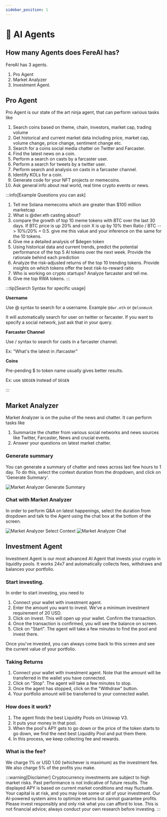 ```yaml
---
sidebar_position: 1
---
```


# 🤖 AI Agents

## How many Agents does FereAI has?

FereAI has 3 agents.

1. Pro Agent
2. Market Analyzer
3. Investment Agent.


## Pro Agent

Pro Agent is our state of the art ninja agent, that can perform various tasks like

1. Search coins based on theme, chain, investors, market cap, trading volume
2. Get  historical and current market data including price, market cap, volume change, price change, sentiment change etc.
3. Search for a coins social media chatter on Twitter and Farcaster.
4. Find the latest news on a coin.
5. Perform a search on casts by a farcaster user.
6. Perform a search for tweets by a twitter user.
7. Perform search and analysis on casts in a farcaster channel.
8. Identify KOLs for a coin.
9. Generate code for your NFT projects or memecoins.
10. Ask general info about real world, real time crypto events or news.


:::info[Example Questions you can ask]

1. Tell me Solana memecoins which are greater than $100 million marketcap
2. What is @dwr.eth casting about?
3. compare the growth of top 10 meme tokens with BTC over the last 30 days. If BTC price is up 20% and coin X is up by 10% then Ratio / BTC --> 10%/20% = 0.5. give me this value and your inference on the same for the 10 tokens.
4. Give me a detailed analysis of $degen token
5. Using historical data and current trends, predict the potential performance of the top 5 AI tokens over the next week. Provide the rationale behind each prediction
6. Analyze the risk-adjusted returns of the top 10 trending tokens. Provide insights on which tokens offer the best risk-to-reward ratio
7. Who is working on crypto startups? Analyze farcaster and tell me.
8. Give me top RWA tokens.
:::

:::tip[Search Syntax for specific usage]

**Username**

Use @ syntax to search for a username. Example `@dwr.eth` or `@elonmusk`

It will automatically search for user on twitter or farcaster. If you want to
specify a social network, just ask that in your query.

**Farcaster Channel**

Use / syntax to search for casts in a farcaster channel.

Ex: "What's the latest in /farcaster"

**Coins**

Pre-pending $ to token name usually gives better results.

Ex: use `$DEGEN` instead of `DEGEN`

:::

## Market Analyzer

Market Analyzer is on the pulse of the news and chatter. It can perform tasks like

1. Summarize the chatter from various social networks and news sources like Twitter, Farcaster, News and crucial events.
2. Answer your questions on latest market chatter.


### Generate summary

You can generate a summary of chatter and news across last few hours to 1 day.
To do this, select the context duration from the dropdown, and click on 'Generate Summary'.

<img
  src="/img/product/market_analyzer_generate_summary.png"
  alt="Market Analyzer Generate Summary"
  title="Market Analyzer Generate Summary"
  className="custom-class"
/>


### Chat with Market Analyzer

In order to perform Q&A on latest happenings, select the duration from dropdown and
talk to the Agent using the chat box at the bottom of the screen.

<img
  src="/img/product/market_analyzer_context.png"
  alt="Market Analyzer Select Context"
  title="Market Analyzer Select Context"
  className="custom-class"
/>
<img
  src="/img/product/market_analyzer_chat.png"
  alt="Market Analyzer Chat"
  title="Market Analyzer Chat"
  className="custom-class"
/>


## Investment Agent

Investment Agent is our most advanced AI Agent that invests your crypto in
liquidity pools. It works 24x7 and automatically collects fees, withdraws and
balances your portfolio.

### Start investing.

In order to start investing, you need to

1. Connect your wallet with investment agent.
2. Enter the amount you want to invest. We've a minimum investment requirement of 20 USD.
3. Click on invest. This will open up your wallet. Confirm the transaction.
4. Once the transaction is confirmed, you will see the balance on screen.
5. Click on "Start". The agent will take a few minutes to find the pool and invest there.

Once you've invested, you can always come back to this screen and see the current value
of your portfolio.


### Taking Returns

1. Connect your wallet with investment agent. Note that the amount will be transferred in the wallet you have connected.
2. Click on "Stop". The agent will take a few minutes to stop.
3. Once the agent has stopped, click on the "Withdraw" button.
4. Your portfolio amount will be transferred to your connected wallet.

### How does it work?

1. The agent finds the best Liquidity Pools on Uniswap V3.
2. It puts your money in that pool.
3. When the pool's APY gets to go down or the price of the token starts to go down,
we find the next best Liquidity Pool and put them there.
4. In this process, we keep collecting fee and rewards.


### What is the fee?

We charge 1% or USD 1.00 (whichever is maximum) as the investment fee.
We also charge 5% of the profits you make.

:::warning[Disclaimer]
Cryptocurrency investments are subject to high market risks. Past performance is not indicative of future results. The displayed APY is based on current market conditions and may fluctuate. Your capital is at risk, and you may lose some or all of your investment. Our AI-powered system aims to optimize returns but cannot guarantee profits. Please invest responsibly and only risk what you can afford to lose. This is not financial advice; always conduct your own research before investing.
:::

